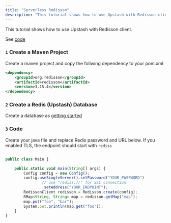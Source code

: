 ```yaml
---
title: "Serverless Redisson"
description: "This tutorial shows how to use Upstash with Redisson client."
---
```


This tutorial shows how to use Upstash with Redisson client.

See [code](https://github.com/upstash/examples/tree/master/redisson)

### `1` Create a Maven Project

Create a maven project and copy the follwing dependency to your pom.xml
``` xml
<dependency>
    <groupId>org.redisson</groupId>
    <artifactId>redisson</artifactId>
    <version>3.15.4</version>
</dependency>
```

### `2` Create a Redis (Upstash) Database

Create a database as [getting started](../overall/getstarted.md)

### `3` Code

Create your java file and replace Redis password and URL below. If you enabled TLS, the endpoint should start with `rediss`            

``` typescript

public class Main {

    public static void main(String[] args) {
        Config config = new Config();
        config.useSingleServer().setPassword("YOUR_PASSWORD")
                // use "rediss://" for SSL connection
                .setAddress("YOUR_ENDPOINT");
        RedissonClient redisson = Redisson.create(config);
        RMap<String, String> map = redisson.getMap("map");
        map.put("foo", "bar");
        System.out.println(map.get("foo"));
    }
}
```
